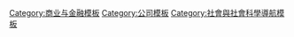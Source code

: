{{Template category
|type = navbox
|topic=[[股市指數|股市指數]]
}}

[[Category:商业与金融模板|Category:商业与金融模板]]
[[Category:公司模板|Category:公司模板]]
[[Category:社會與社會科學導航模板|Category:社會與社會科學導航模板]]